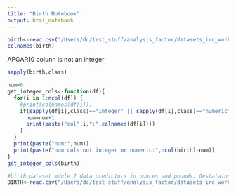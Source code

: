 ```yaml
---
title: "Birth Notebook"
output: html_notebook
---
```



```r
birth<-read.csv("/Users/dc/test_stuff/analysis_factor/datasets_irc_workshop/BIRTH.csv")
colnames(birth)
```
APGAR10 colunn is not an integer
```r
sapply(birth,class)
```


```r
num=0
get_integer_cols<-function(df){
  for(i in 1:ncol(df)) {
    #print(colnames(df[i]))
    if(sapply(df[i],class)=="integer" || sapply(df[i],class)=="numeric"){
      num=num+1
      print(paste("col",i,":",colnames(df[i])))
    }
  }
  print(paste("num:",num))
  print(paste("num cols not integer or numeric:",ncol(birth)-num))
}
get_integer_cols(birth)
```
```r
#birth dataset mdule 2 data predictors in ounces and pounds. Gestataion in weeks, change to days. WHy? 
BIRTH<-read.csv("/Users/dc/test_stuff/analysis_factor/datasets_irc_workshop/BIRTH.csv",header=T)
```




